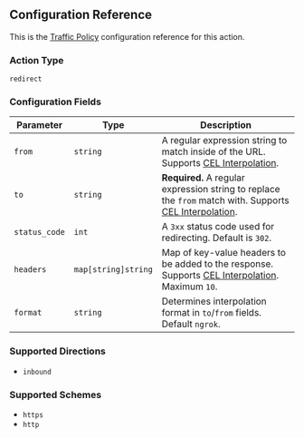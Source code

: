 ## Configuration Reference

This is the [Traffic Policy](/docs/http/traffic-policy/index.mdx) configuration 
reference for this action.

### Action Type

`redirect`

### Configuration Fields

| Parameter     | Type                      | Description                                                                                                                                                           |
| ------------- | --------------------------- | ------------------------------------------------------------------------------------------------------------------------------------------------------------------- |
| `from`        | `string`                    | A regular expression string to match inside of the URL. Supports [CEL Interpolation](#cel-interpolation).                                                     |
| `to`          | `string`                    | **Required.** A regular expression string to replace the `from` match with. Supports [CEL Interpolation](#cel-interpolation).                                 |
| `status_code` | `int`                       | A `3xx` status code used for redirecting. Default is `302`.                                                                                                         |
| `headers`     | `map[string]string`         | Map of key-value headers to be added to the response. Supports [CEL Interpolation](#cel-interpolation). Maximum `10`.                                         |
| `format`      | `string`                    | Determines interpolation format in `to`/`from` fields. Default `ngrok`.                                                                                             |

### Supported Directions

- `inbound`

### Supported Schemes

- `https`
- `http`